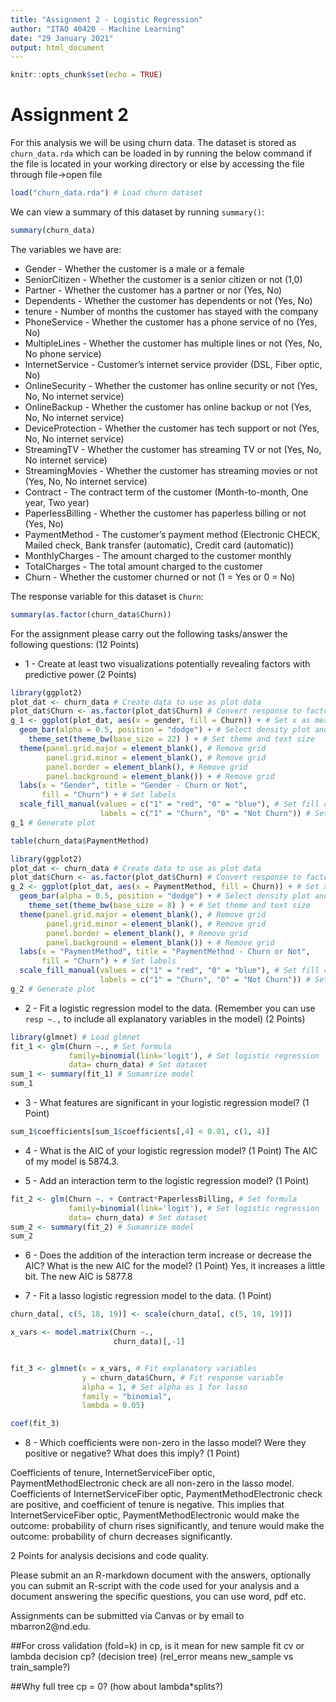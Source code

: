 ```yaml
---
title: "Assignment 2 - Logistic Regression"
author: "ITAO 40420 - Machine Learning"
date: "29 January 2021"
output: html_document
---
```


```r
knitr::opts_chunk$set(echo = TRUE)
```

# Assignment 2

For this analysis we will be using churn data. The dataset is stored as `churn_data.rda` which can be loaded in by running the below command if the file is located in your working directory or else by accessing the file through file->open file

```r
load("churn_data.rda") # Load churn dataset
```

We can view a summary of this dataset by running `summary()`:

```r
summary(churn_data)
```

The variables we have are:

* Gender - Whether the customer is a male or a female
* SeniorCitizen - Whether the customer is a senior citizen or not (1,0)
* Partner - Whether the customer has a partner or nor (Yes, No)
* Dependents - Whether the customer has dependents or not (Yes, No)
* tenure - Number of months the customer has stayed with the company
* PhoneService - Whether the customer has a phone service of no (Yes, No)
* MultipleLines - Whether the customer has multiple lines or not (Yes, No, No phone service)
* InternetService - Customer's internet service provider (DSL, Fiber optic, No)
* OnlineSecurity - Whether the customer has online security or not (Yes, No, No internet service)
* OnlineBackup - Whether the customer has online backup or not (Yes, No, No internet service)
* DeviceProtection - Whether the customer has tech support or not (Yes, No, No internet service)
* StreamingTV - Whether the customer has streaming TV or not (Yes, No, No internet service)
* StreamingMovies - Whether the customer has streaming movies or not (Yes, No, No internet service)
* Contract - The contract term of the customer (Month-to-month, One year, Two year)
* PaperlessBilling - Whether the customer has paperless billing or not (Yes, No)
* PaymentMethod - The customer's payment method (Electronic CHECK, Mailed check, Bank transfer (automatic), Credit card (automatic))
* MonthlyCharges - The amount charged to the customer monthly
* TotalCharges - The total amount charged to the customer
* Churn - Whether the customer churned or not (1 = Yes or 0 = No)


The response variable for this dataset is `Churn`:

```r
summary(as.factor(churn_data$Churn))
```


For the assignment please carry out the following tasks/answer the following questions: (12 Points)


* 1 - Create at least two visualizations potentially revealing factors with predictive power (2 Points)

```r
library(ggplot2)
plot_dat <- churn_data # Create data to use as plot data
plot_dat$Churn <- as.factor(plot_dat$Churn) # Convert response to factor for plotting
g_1 <- ggplot(plot_dat, aes(x = gender, fill = Churn)) + # Set x as mean radius and fill as diagnosis
  geom_bar(alpha = 0.5, position = "dodge") + # Select density plot and set transperancy (alpha)
    theme_set(theme_bw(base_size = 22) ) + # Set theme and text size
  theme(panel.grid.major = element_blank(), # Remove grid
        panel.grid.minor = element_blank(), # Remove grid
        panel.border = element_blank(), # Remove grid
        panel.background = element_blank()) + # Remove grid 
  labs(x = "Gender", title = "Gender - Churn or Not",      
       fill = "Churn") + # Set labels
  scale_fill_manual(values = c("1" = "red", "0" = "blue"), # Set fill colors manually
                    labels = c("1" = "Churn", "0" = "Not Churn")) # Set labels for fill
g_1 # Generate plot
```
```r
table(churn_data$PaymentMethod)

library(ggplot2)
plot_dat <- churn_data # Create data to use as plot data
plot_dat$Churn <- as.factor(plot_dat$Churn) # Convert response to factor for plotting
g_2 <- ggplot(plot_dat, aes(x = PaymentMethod, fill = Churn)) + # Set x as mean radius and fill as diagnosis
  geom_bar(alpha = 0.5, position = "dodge") + # Select density plot and set transperancy (alpha)
    theme_set(theme_bw(base_size = 8) ) + # Set theme and text size
  theme(panel.grid.major = element_blank(), # Remove grid
        panel.grid.minor = element_blank(), # Remove grid
        panel.border = element_blank(), # Remove grid
        panel.background = element_blank()) + # Remove grid 
  labs(x = "PaymentMethod", title = "PaymentMethod - Churn or Not",      
       fill = "Churn") + # Set labels
  scale_fill_manual(values = c("1" = "red", "0" = "blue"), # Set fill colors manually
                    labels = c("1" = "Churn", "0" = "Not Churn")) # Set labels for fill
g_2 # Generate plot
```



* 2 - Fit a logistic regression model to the data. (Remember you can use `resp ~.,` to include all explanatory variables in the model) (2 Points)

```r
library(glmnet) # Load glmnet
fit_1 <- glm(Churn ~., # Set formula
             family=binomial(link='logit'), # Set logistic regression
             data= churn_data) # Set dataset
sum_1 <- summary(fit_1) # Sumamrize model
sum_1
```


* 3 - What features are significant in your logistic regression model? (1 Point)

```r
sum_1$coefficients[sum_1$coefficients[,4] < 0.01, c(1, 4)]
```


* 4 - What is the AIC of your logistic regression model?  (1 Point)
The AIC of my model is 5874.3.

* 5 - Add an interaction term to the logistic regression model? (1 Point)

```r
fit_2 <- glm(Churn ~. + Contract*PaperlessBilling, # Set formula
             family=binomial(link='logit'), # Set logistic regression
             data= churn_data) # Set dataset
sum_2 <- summary(fit_2) # Sumamrize model
sum_2
```


* 6 - Does the addition of the interaction term increase or decrease the AIC? What is the new AIC for the model? (1 Point)
Yes, it increases a little bit. The new AIC is 5877.8


* 7 - Fit a lasso logistic regression model to the data. (1 Point)

```r
churn_data[, c(5, 18, 19)] <- scale(churn_data[, c(5, 18, 19)])

x_vars <- model.matrix(Churn ~., 
                       churn_data)[,-1]


fit_3 <- glmnet(x = x_vars, # Fit explanatory variables
                y = churn_data$Churn, # Fit response variable
                alpha = 1, # Set alpha as 1 for lasso
                family = "binomial",
                lambda = 0.05) 

coef(fit_3)
```


* 8 - Which coefficients were non-zero in the lasso model? Were they positive or negative? What does this imply? (1 Point)

Coefficients of tenure, InternetServiceFiber optic, PaymentMethodElectronic check are all non-zero in the lasso model. 
Coefficients of InternetServiceFiber optic, PaymentMethodElectronic check are positive, and coefficient of tenure is negative.
This implies that InternetServiceFiber optic, PaymentMethodElectronic would make the outcome: probability of churn rises significantly, and tenure would make the outcome: probability of churn decreases significantly.


2 Points for analysis decisions and code quality.

Please submit an an R-markdown document with the answers, optionally you can submit an R-script with the code used for your analysis and a document answering the specific questions, you can use word, pdf etc.

Assignments can be submitted via Canvas or by email to mbarron2@nd.edu.







##For cross validation (fold=k) in cp, is it mean for new sample fit cv or lambda decision cp? (decision tree) (rel_error means new_sample vs train_sample?)

##Why full tree cp = 0? (how about lambda*splits?)

